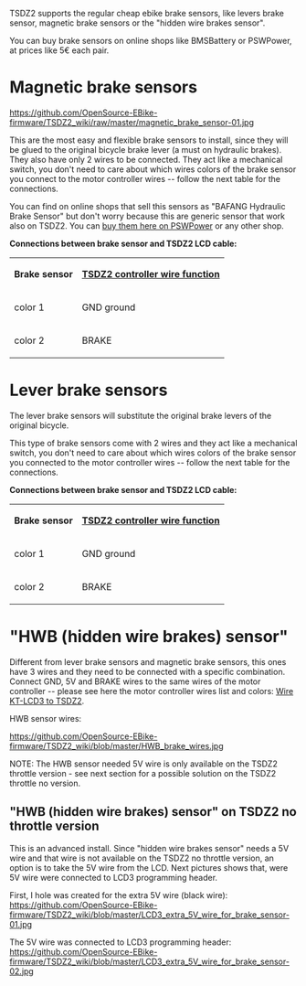 TSDZ2 supports the regular cheap ebike brake sensors, like levers brake sensor, magnetic brake sensors or the "hidden wire brakes sensor".

You can buy brake sensors on online shops like BMSBattery or PSWPower, at prices like 5€ each pair.

= Magnetic brake sensors =

[[https://github.com/OpenSource-EBike-firmware/TSDZ2_wiki/raw/master/magnetic_brake_sensor-01.jpg]]

This are the most easy and flexible brake sensors to install, since they will be glued to the original bicycle brake lever (a must on hydraulic brakes). They also have only 2 wires to be connected. They act like a mechanical switch, you don't need to care about which wires colors of the brake sensor you connect to the motor controller wires -- follow the next table for the connections.

You can find on online shops that sell this sensors as "BAFANG Hydraulic Brake Sensor" but don't worry because this are generic sensor that work also on TSDZ2. You can [http://www.pswpower.com/ven.php?cargo.2016-47-2bxx buy them here on PSWPower] or any other shop.

'''Connections between brake sensor and TSDZ2 LCD cable:'''
{|
| '''Brake sensor''' || '''[[Wire-KT-LCD3-to-TSDZ2|TSDZ2 controller wire function]]'''
|-
| color 1 || GND ground
|-
| color 2 || BRAKE
|}

= Lever brake sensors =

The lever brake sensors will substitute the original brake levers of the original bicycle.

This type of brake sensors come with 2 wires and they act like a mechanical switch, you don't need to care about which wires colors of the brake sensor you connected to the motor controller wires -- follow the next table for the connections.

'''Connections between brake sensor and TSDZ2 LCD cable:'''
{|
| '''Brake sensor''' || '''[[Wire-KT-LCD3-to-TSDZ2|TSDZ2 controller wire function]]'''
|-
| color 1 || GND ground
|-
| color 2 || BRAKE
|}

= "HWB (hidden wire brakes) sensor" =

Different from lever brake sensors and magnetic brake sensors, this ones have 3 wires and they need to be connected with a specific combination. Connect GND, 5V and BRAKE wires to the same wires of the motor controller -- please see here the motor controller wires list and colors: [[Wire-KT-LCD3-to-TSDZ2|Wire KT-LCD3 to TSDZ2]].

HWB sensor wires:

[[https://github.com/OpenSource-EBike-firmware/TSDZ2_wiki/blob/master/HWB_brake_wires.jpg]]

NOTE: The HWB sensor needed 5V wire is only available on the TSDZ2 throttle version - see next section for a possible solution on the TSDZ2 throttle no version.

== "HWB (hidden wire brakes) sensor" on TSDZ2 no throttle version==

This is an advanced install. Since "hidden wire brakes sensor" needs a 5V wire and that wire is not available on the TSDZ2 no throttle version, an option is to take the 5V wire from the LCD. Next pictures shows that, were 5V wire were connected to LCD3 programming header.

First, I hole was created for the extra 5V wire (black wire):
[[https://github.com/OpenSource-EBike-firmware/TSDZ2_wiki/blob/master/LCD3_extra_5V_wire_for_brake_sensor-01.jpg]]

The 5V wire was connected to LCD3 programming header:
[[https://github.com/OpenSource-EBike-firmware/TSDZ2_wiki/blob/master/LCD3_extra_5V_wire_for_brake_sensor-02.jpg]]